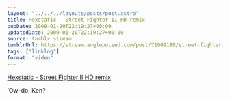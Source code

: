 ```yaml
---
layout: "../../../layouts/posts/post.astro"
title: Hexstatic - Street Fighter II HD remix
pubDate: 2009-01-20T22:19:27+00:00
updatedDate: 2009-01-20T22:19:27+00:00
source: tumblr stream
tumblrUrl: https://stream.anglepoised.com/post/71909180/street-fighter-ii-hd-remix-by-hexstatic-ow-do
tags: ["linklog"]
format: "video"
---
```



<YouTube id="https://www.youtube.com/watch?v=fiilep_bgBQ" />

[Hexstatic - Street Fighter II HD remix][1]

&lsquo;Ow-do, Ken?

[1]: https://www.youtube.com/watch?v=fiilep_bgBQ

